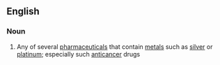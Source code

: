 ==English==

===Noun===
{{en-noun}}

# {{label|en|pharmacology}} Any of several [[pharmaceutical]]s that contain [[metal]]s such as [[silver]] or [[platinum]]; especially such [[anticancer]] drugs